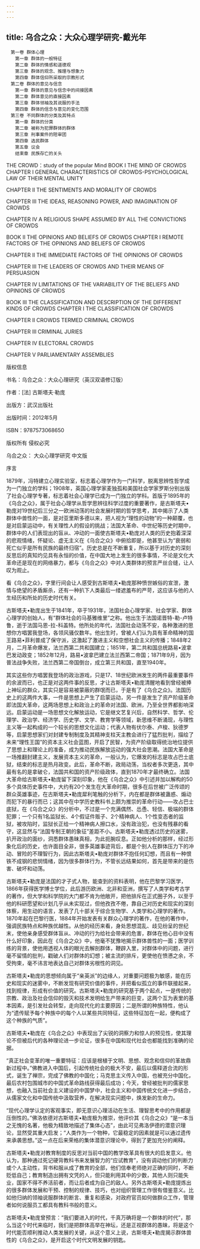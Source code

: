 ```yaml
---
---
---
```

title: 乌合之众：大众心理学研究-戴光年
---


```
　第一卷 群体心理
　　第一章 群体的一般特征
　　第二章 群体的情感和道德观
　　第三章 群体的观念、推理与想象力
　　第四章 群体信仰所采取的宗教形式
　第二卷 群体的意见与信念
　　第一章 群体的意见与信念中的间接因素
　　第二章 群体意见的直接因素
　　第三章 群体领袖及其说服的手法
　　第四章 群体的信念与意见的变化范围
　第三卷 不同群体的分类及其特点
　　第一章 群体的分类
　　第二章 被称为犯罪群体的群体
　　第三章 刑事案件的陪审团
　　第四章 选民群体
　　第五章 议会
　　结束章 民族存亡的关头
```





THE CROWD：study of the popular Mind BOOK I THE MIND OF CROWDS CHAPTER I GENERAL CHARACTERISTICS OF CROWDS-PSYCHOLOGICAL LAW OF THEIR MENTAL UNITY

CHAPTER II THE SENTIMENTS AND MORALITY OF CROWDS

CHAPTER III THE IDEAS, REASONING POWER, AND IMAGINATION OF CROWDS

CHAPTER IV A RELIGIOUS SHAPE ASSUMED BY ALL THE CONVICTIONS OF CROWDS



BOOK II THE OPINIONS AND BELIEFS OF CROWDS CHAPTER I REMOTE FACTORS OF THE OPINIONS AND BELIEFS OF CROWDS

CHAPTER II THE IMMEDIATE FACTORS OF THE OPINIONS OF CROWDS

CHAPTER III THE LEADERS OF CROWDS AND THEIR MEANS OF PERSUASION

CHAPTER IV LIMITATIONS OF THE VARIABILITY OF THE BELIEFS AND OPINIONS OF CROWDS



BOOK III THE CLASSIFICATION AND DESCRIPTION OF THE DIFFERENT KINDS OF CROWDS CHAPTER I THE CLASSIFICATION OF CROWDS

CHAPTER II CROWDS TERMED CRIMINAL CROWDS

CHAPTER III CRIMINAL JURIES

CHAPTER IV ELECTORAL CROWDS

CHAPTER V PARLIAMENTARY ASSEMBLIES





版权信息

书名：乌合之众：大众心理研究（英汉双语修订版）

作者：[法] 古斯塔夫·勒庞

出版方：武汉出版社

出版时间：2012年5月

ISBN：9787573068650

版权所有 侵权必究





乌合之众： 大众心理学研究 中文版





序言


1879年，冯特建立心理实验室，标志着心理学作为一门科学，脱离思辨性哲学成为一门独立的学科；1908年，英国心理学家麦独孤和美国社会学家罗斯分别出版了社会心理学专著，标志着社会心理学已成为一门独立的学科。首版于1895年的《乌合之众》，属于社会心理学从哲学思辨往科学过度的重要著作，是古斯塔夫•勒庞对19世纪后三分之一欧洲动荡的社会发展时期的哲学思考，其中揭示了人类群体中兽性的一面，是对亚里斯多德以来，把人视为“理性的动物”的一种颠覆，也是对启蒙运动中，有关理性人的假设的挑战；法国大革命、中世纪等历史时期中，群体中的人们表现出的盲从、冲动的一面使古斯塔夫•勒庞对人类的历史抱着深深的悲观情绪，怀疑论、虚无主义在《乌合之众》中俯拾即是，他甚至认为“衰弱和死亡似乎是所有民族的最终归宿”。历史总是在不断重复，所以基于对历史的深刻反思后的真知灼见具有永恒的价值，在中国大地上发生的很多事情，不论是文化大革命还是现在的网络暴力，都与《乌合之众》中对人类群体的预言严丝合缝，让人叹为观止。

看《乌合之众》，字里行间会让人感受到古斯塔夫•勒庞那种愤世嫉俗的宣泄，激情与绝望的矛盾厮杀，还有一种扒下人类最后一缕遮羞布的严苛，这应该与他的人生经历和所处的历史时代有关。

古斯塔夫•勒庞出生于1841年，卒于1931年，法国社会心理学家、社会学家、群体心理学的创始人，有“群体社会的马基雅维里”之称。他出生于法国诺晋特-勒-卢特鲁，逝于法国马恩-拉-科盖特。他所处的年代，法国社会动荡不安，各种激进的思想你方唱罢我登场，各领风骚仅数年。他出生时，曾被人们认为具有革命精神的国王路易•菲利普成了保守派，这激起了激进主义和空想社会主义的传播；1848年2月，二月革命爆发，法兰西第二共和国建立；1851年，第二共和国总统路易•波拿巴发动政变；1852年12月，路易•波拿巴建立法兰西第二帝国；1871年9月，因为普法战争失败，法兰西第二帝国倒台，成立第三共和国，直至1940年。

其实这些你方唱罢我登场的政治游戏，只是17、18世纪欧洲发生的两件最重要事件的余波而已，也正是对这两件事的反思，才让古斯塔夫•勒庞清醒地看到曾经被捧上神坛的群众，其实只是容易被蒙蔽的群氓而已，于是有了《乌合之众》。法国历史上的这两件大事，一件是思想上产生了启蒙运动，另一件是发生了资产阶级革命即法国大革命，这两场思想上和政治上的革命对法国、欧洲，乃至全世界都影响深远。启蒙运动是一场思想文化解放运动，它是继文艺复兴后，自然科学、哲学、伦理学、政治学、经济学、历史学、文学、教育学等领域，新思维不断涌现，与理性主义等一起构成的一个较长的思想文化运动；代表人物有伏尔泰、卢梭、狄德罗等，启蒙思想家们对封建专制制度及其精神支柱天主教会进行了猛烈批判，描绘了未来“理性王国”的资本主义社会蓝图，开启了民智，为资产阶级取得统治地位提供了思想上和理论上的准备，成为推动民族解放运动的强大社会思潮。法国大革命是一场推翻封建主义，发展资本主义的革命，一般认为，它爆发的标志是攻占巴士底狱，结束的标志是热月政变。此后，革命不断，政局动荡，当权者多次更迭，其中最有名的是拿破仑，法国共和国的资产阶级政体，直到1870年才最终确立。法国大革命给古斯塔夫•勒庞留下深刻印象，他在《乌合之众》中引述并加以解构的50多个具体历史事件中，大约有20个发生在大革命时期，很多在后世被广泛传颂的群众英雄事迹，在古斯塔夫•勒庞犀利笔触的分析下，内在都是群体被蛊惑、煽动而犯下的暴行而已；这其中在中学历史教科书上颇为推崇的革命行动——攻占巴士底狱，在《乌合之众》的分析中，不过是一个充满偶然、怂恿、轻信、极端的群体犯罪；一个只有1名监狱长、4个假证件贩子、2个精神病人、1个性变态者的监狱，被攻陷时，监狱长正给一个精神病人擦口水，没有政治犯，也没有残暴的看守，这显然与“法国专制王朝的象征”差距不小。古斯塔夫•勒庞透过历史的迷雾，扒开政治的面纱，洞悉群体愚昧真相，为此扼腕叹息。正如他分析的那样，经过形象化后的历史，也许面目全非，很多英雄事迹背后，都是个别人在群体压力下的冲动、冒险的不理智行为，因此古斯塔夫•勒庞对群体不抱任何幻想，而且有一种恨铁不成钢的悲悯情绪，因为很多群体行为，不管长远结果如何，首先是带来的是伤害、破坏和动荡。

古斯塔夫•勒庞是法国的才子式人物，能查到的资料表明，他在巴黎学习医学，1866年获得医学博士学位，此后游历欧洲、北非和亚洲，撰写了人类学和考古学的著作，但大学和科学院的大门都不肯为他敞开，把他排斥在正式圈子外，以至于他的科研愿望和计划几乎从未实现过，但他孜孜不倦，靠自己对历史和现实的深刻体察，用生动的语言，发表了几十部关于综合生物学、人类学和心理学的著作。1870年起在巴黎行医，1884年开始发表有关群众心理学的著作，在他的著作中，强调民族特点和种族优越性。从他的经历来看，身处思想混乱、歧见纷呈的世纪末，使他亲身感受群体盲从、冲动的行为给社会带来的危害，群体在他心目中没有什么好印象，因此在《乌合之众》中，他毫不犹豫地揭示群体兽性的一面；医学训练的背景，使他用透视人体的眼光去解剖群体，鞭辟入里，对群体中的问题，进行毫不留情的批判，戳破人们对群体的幻想；被主流的排斥，更使他在愤懑之余，不受拘束，毫不讳言地表达自己对群体劣根性的洞见。

古斯塔夫•勒庞的思想倾向属于“亲英派”的边缘人，对重要问题极为敏感，能在历史和现实的迷雾中，不断发现有研究价值的事件，并把看似孤立的事件联接起来，找到规律，形成有价值的研究。古斯塔夫•勒庞的研究基于两个起点，一是传统的宗教、政治及社会信仰的毁灭和技术发明给生产带来的巨变，这两个互为表里的基本因素，是引发社会转型，走向现代化的主要原因；二是所谓的种族特性，他认为“遗传赋予每个种族中的每个人以某些共同特征，这些特征加在一起，便构成了这个种族的气质”。

古斯塔夫•勒庞在《乌合之众》中表现出了尖锐的洞察力和惊人的预见性，使其理论不但被后代的各种理论进一步论证，很多在中国和现代社会也都能找到准确的论据。

“真正社会变革的唯一重要特征：应该是根植于文明、思想、观念和信仰的革故鼎新过程中。”佛教进入中国后，引起传统社会的极大不安，最后以儒释道合流的形式，诞生了禅宗，完成了佛教的中国化；马克思主义传入中国，也被充分中国化，最后农村包围城市的中国式革命路线获得最后成功；今天，曾经被批判的儒家思想，也融入当前社会主义建设的中国梦中，社会主义和中国传统文化进一步结合，从儒家文化和中国传统中汲取营养，在解决现实问题中，焕发新的生命力。

“现代心理学认定的客观事实，即无意识心理活动在生活、理智思考中的作用都是压倒性的。”佛洛依德对古斯塔夫•勒庞极为推崇，他评价其《乌合之众》“是一本当之无愧的名著，他极为精致地描述了集体心态”，由此可见弗洛伊德的潜意识理论，显然受其重大启发；“人类作为一个物种，它最稳定的因素就是可以通过遗传来承袭思想。”这一点在后来荣格的集体潜意识理论中，得到了更加充分的阐释。

古斯塔夫•勒庞对教育制度的反思对当前中国的教学改革具有很大的启发意义。他认为，那种通过死记硬背教科书来发展智力的“应试教育”，没有调动他们的判断力或个人主动性，背书和服从成了教育的全部，他们信奉老师绝对正确的同时，不断贬低自己；教育制造出拥有文凭的人，但只能利用其中的少数，其他人则只能失业，国家不得不养活前者，而让后者成为自己的敌人。另外古斯塔夫•勒庞提炼出的很多群体发展和干预、控制的规律、技巧，也对组织管理工作很有借鉴意义。比如他归纳的领袖说服群体的断言、重复和感染，对政府官员如何做群众工作，管理者如何说服员工都具有教科书般的意义。

古斯塔夫•勒庞曾预言：“我们要进入的时代，千真万确将是一个群体的时代”，那么当这个时代来临时，我们是把群体高举在神坛，还是正视群体的愚昧，将是这个时代能否顺利推动人类发展的关键，从这个意义上说，古斯塔夫•勒庞揭示群体兽性的《乌合之众》，是开启这个时代文明发展的钥匙。